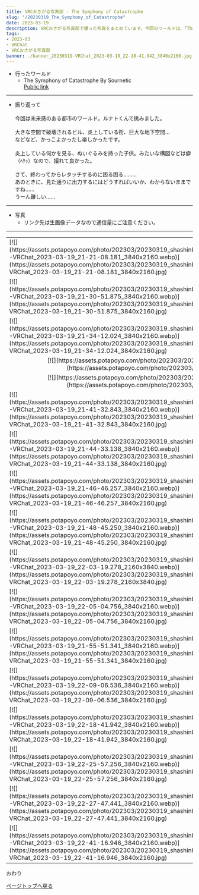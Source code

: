 ---
title: VRCおきがる写真部 - The Symphony of Catastrophe
slug: "/20230319_The_Symphony_of_Catastrophe"
date: 2023-03-19
description: VRCおきがる写真部で撮った写真をまとめています。今回のワールドは、「The Symphony of Catastrophe」
tags:
- 2023-03
- VRChat
- VRCおきがる写真部
banner: ./banner_20230319-VRChat_2023-03-19_22-18-41.942_3840x2160.jpg
---

+ 行ったワールド
  + The Symphony of Catastrophe By Sournetic\
  [Public link](https://vrchat.com/home/launch?worldId=wrld_1c404288-c12a-4955-bb64-497c25b3b1cc)

------------------------------

+ 振り返って\
\
今回は未来感のある都市のワールド。ルナトくんで挑みました。\
\
大きな空間で破壊されるビル、炎上している街、巨大な地下空間…\
などなど、かっこよかったし楽しかったです。\
\
炎上している何かを見る、ぬいぐるみを持った子供。みたいな構図などは癖（ﾍｹｯ）なので、撮れて良かった。\
\
さて、終わってからレタッチするのに困る困る………\
あのときに、見た通りに出力するにはどうすればいいか、わからないままですね……\
うーん難しい……

------------------------------
+ 写真
  + リンク先は生画像データなので通信量にご注意ください。
------------------------------
<table>
    <tr>
        <td>
            [![](https://assets.potapoyo.com/photo/202303/20230319_shashinbu/thumb_20230319-VRChat_2023-03-19_21-21-08.181_3840x2160.webp)](https://assets.potapoyo.com/photo/202303/20230319_shashinbu/20230319-VRChat_2023-03-19_21-21-08.181_3840x2160.jpg)
        </td>
        <td>
            [![](https://assets.potapoyo.com/photo/202303/20230319_shashinbu/thumb_20230319-VRChat_2023-03-19_21-27-48.848_3840x2160.webp)](https://assets.potapoyo.com/photo/202303/20230319_shashinbu/20230319-VRChat_2023-03-19_21-27-48.848_3840x2160.jpg)
        </td>
    </tr>
    <tr>
        <td>
            [![](https://assets.potapoyo.com/photo/202303/20230319_shashinbu/thumb_20230319-VRChat_2023-03-19_21-30-51.875_3840x2160.webp)](https://assets.potapoyo.com/photo/202303/20230319_shashinbu/20230319-VRChat_2023-03-19_21-30-51.875_3840x2160.jpg)
        </td>
        <td>
            [![](https://assets.potapoyo.com/photo/202303/20230319_shashinbu/thumb_20230319-VRChat_2023-03-19_21-31-42.451_3840x2160.webp)](https://assets.potapoyo.com/photo/202303/20230319_shashinbu/20230319-VRChat_2023-03-19_21-31-42.451_3840x2160.jpg)
        </td>
    </tr>
    <tr>
        <td>
            [![](https://assets.potapoyo.com/photo/202303/20230319_shashinbu/thumb_20230319-VRChat_2023-03-19_21-34-12.024_3840x2160.webp)](https://assets.potapoyo.com/photo/202303/20230319_shashinbu/20230319-VRChat_2023-03-19_21-34-12.024_3840x2160.jpg)
        </td>
        <td>
            [![](https://assets.potapoyo.com/photo/202303/20230319_shashinbu/thumb_20230319-VRChat_2023-03-19_21-36-04.877_3840x2160.webp)](https://assets.potapoyo.com/photo/202303/20230319_shashinbu/20230319-VRChat_2023-03-19_21-36-04.877_3840x2160.jpg)
        </td>
    </tr>
    <tr>
        <td colspan="2">
            <div align="center">
                [![](https://assets.potapoyo.com/photo/202303/20230319_shashinbu/thumb_20230319-VRChat_2023-03-19_21-36-55.570_3840x2160.webp)](https://assets.potapoyo.com/photo/202303/20230319_shashinbu/20230319-VRChat_2023-03-19_21-36-55.570_3840x2160.jpg)
            </div>
        </td>
    </tr>
    <tr>
        <td colspan="2">
            <div align="center">
                [![](https://assets.potapoyo.com/photo/202303/20230319_shashinbu/thumb_20230319-VRChat_2023-03-19_21-37-35.212_2160x3840.webp)](https://assets.potapoyo.com/photo/202303/20230319_shashinbu/20230319-VRChat_2023-03-19_21-37-35.212_2160x3840.jpg)
            </div>
        </td>
    </tr>
    <tr>
        <td>
            [![](https://assets.potapoyo.com/photo/202303/20230319_shashinbu/thumb_20230319-VRChat_2023-03-19_21-41-32.843_3840x2160.webp)](https://assets.potapoyo.com/photo/202303/20230319_shashinbu/20230319-VRChat_2023-03-19_21-41-32.843_3840x2160.jpg)
        </td>
        <td>
            [![](https://assets.potapoyo.com/photo/202303/20230319_shashinbu/thumb_20230319-VRChat_2023-03-19_21-44-02.469_3840x2160.webp)](https://assets.potapoyo.com/photo/202303/20230319_shashinbu/20230319-VRChat_2023-03-19_21-44-02.469_3840x2160.jpg)
        </td>
    </tr>
    <tr>
        <td>
            [![](https://assets.potapoyo.com/photo/202303/20230319_shashinbu/thumb_20230319-VRChat_2023-03-19_21-44-33.138_3840x2160.webp)](https://assets.potapoyo.com/photo/202303/20230319_shashinbu/20230319-VRChat_2023-03-19_21-44-33.138_3840x2160.jpg)
        </td>
        <td>
            [![](https://assets.potapoyo.com/photo/202303/20230319_shashinbu/thumb_20230319-VRChat_2023-03-19_21-45-33.664_3840x2160.webp)](https://assets.potapoyo.com/photo/202303/20230319_shashinbu/20230319-VRChat_2023-03-19_21-45-33.664_3840x2160.jpg)
        </td>
    </tr>
    <tr>
        <td>
            [![](https://assets.potapoyo.com/photo/202303/20230319_shashinbu/thumb_20230319-VRChat_2023-03-19_21-46-46.257_3840x2160.webp)](https://assets.potapoyo.com/photo/202303/20230319_shashinbu/20230319-VRChat_2023-03-19_21-46-46.257_3840x2160.jpg)
        </td>
        <td>
            [![](https://assets.potapoyo.com/photo/202303/20230319_shashinbu/thumb_20230319-VRChat_2023-03-19_21-48-23.759_3840x2160.webp)](https://assets.potapoyo.com/photo/202303/20230319_shashinbu/20230319-VRChat_2023-03-19_21-48-23.759_3840x2160.jpg)
        </td>
    </tr>
    <tr>
        <td>
            [![](https://assets.potapoyo.com/photo/202303/20230319_shashinbu/thumb_20230319-VRChat_2023-03-19_21-48-45.250_3840x2160.webp)](https://assets.potapoyo.com/photo/202303/20230319_shashinbu/20230319-VRChat_2023-03-19_21-48-45.250_3840x2160.jpg)
        </td>
        <td>
            [![](https://assets.potapoyo.com/photo/202303/20230319_shashinbu/thumb_20230319-VRChat_2023-03-19_21-50-10.389_3840x2160.webp)](https://assets.potapoyo.com/photo/202303/20230319_shashinbu/20230319-VRChat_2023-03-19_21-50-10.389_3840x2160.jpg)
        </td>
    </tr>
    <tr>
        <td>
            [![](https://assets.potapoyo.com/photo/202303/20230319_shashinbu/thumb_20230319-VRChat_2023-03-19_22-03-19.278_2160x3840.webp)](https://assets.potapoyo.com/photo/202303/20230319_shashinbu/20230319-VRChat_2023-03-19_22-03-19.278_2160x3840.jpg)
        </td>
        <td>
            [![](https://assets.potapoyo.com/photo/202303/20230319_shashinbu/thumb_20230319-VRChat_2023-03-19_22-03-37.739_2160x3840.webp)](https://assets.potapoyo.com/photo/202303/20230319_shashinbu/20230319-VRChat_2023-03-19_22-03-37.739_2160x3840.jpg)
        </td>
    </tr>
    <tr>
        <td>
            [![](https://assets.potapoyo.com/photo/202303/20230319_shashinbu/thumb_20230319-VRChat_2023-03-19_22-05-04.756_3840x2160.webp)](https://assets.potapoyo.com/photo/202303/20230319_shashinbu/20230319-VRChat_2023-03-19_22-05-04.756_3840x2160.jpg)
        </td>
        <td>
            [![](https://assets.potapoyo.com/photo/202303/20230319_shashinbu/thumb_20230319-VRChat_2023-03-19_22-05-55.657_2160x3840.webp)](https://assets.potapoyo.com/photo/202303/20230319_shashinbu/20230319-VRChat_2023-03-19_22-05-55.657_2160x3840.jpg)
        </td>
    </tr>
    <tr>
        <td>
            [![](https://assets.potapoyo.com/photo/202303/20230319_shashinbu/thumb_20230319-VRChat_2023-03-19_21-55-51.341_3840x2160.webp)](https://assets.potapoyo.com/photo/202303/20230319_shashinbu/20230319-VRChat_2023-03-19_21-55-51.341_3840x2160.jpg)
        </td>
        <td>
            [![](https://assets.potapoyo.com/photo/202303/20230319_shashinbu/thumb_20230319-VRChat_2023-03-19_22-07-17.678_3840x2160.webp)](https://assets.potapoyo.com/photo/202303/20230319_shashinbu/20230319-VRChat_2023-03-19_22-07-17.678_3840x2160.jpg)
        </td>
    </tr>
    <tr>
        <td>
            [![](https://assets.potapoyo.com/photo/202303/20230319_shashinbu/thumb_20230319-VRChat_2023-03-19_22-09-06.536_3840x2160.webp)](https://assets.potapoyo.com/photo/202303/20230319_shashinbu/20230319-VRChat_2023-03-19_22-09-06.536_3840x2160.jpg)
        </td>
        <td>
            [![](https://assets.potapoyo.com/photo/202303/20230319_shashinbu/thumb_20230319-VRChat_2023-03-19_22-10-10.274_3840x2160.webp)](https://assets.potapoyo.com/photo/202303/20230319_shashinbu/20230319-VRChat_2023-03-19_22-10-10.274_3840x2160.jpg)
        </td>
    </tr>
    <tr>
        <td>
            [![](https://assets.potapoyo.com/photo/202303/20230319_shashinbu/thumb_20230319-VRChat_2023-03-19_22-18-41.942_3840x2160.webp)](https://assets.potapoyo.com/photo/202303/20230319_shashinbu/20230319-VRChat_2023-03-19_22-18-41.942_3840x2160.jpg)
        </td>
        <td>
            [![](https://assets.potapoyo.com/photo/202303/20230319_shashinbu/thumb_20230319-VRChat_2023-03-19_22-21-56.244_3840x2160.webp)](https://assets.potapoyo.com/photo/202303/20230319_shashinbu/20230319-VRChat_2023-03-19_22-21-56.244_3840x2160.jpg)
        </td>
    </tr>
    <tr>
        <td>
            [![](https://assets.potapoyo.com/photo/202303/20230319_shashinbu/thumb_20230319-VRChat_2023-03-19_22-25-57.256_3840x2160.webp)](https://assets.potapoyo.com/photo/202303/20230319_shashinbu/20230319-VRChat_2023-03-19_22-25-57.256_3840x2160.jpg)
        </td>
        <td>
            [![](https://assets.potapoyo.com/photo/202303/20230319_shashinbu/thumb_20230319-VRChat_2023-03-19_22-26-48.662_3840x2160.webp)](https://assets.potapoyo.com/photo/202303/20230319_shashinbu/20230319-VRChat_2023-03-19_22-26-48.662_3840x2160.jpg)
        </td>
    </tr>
    <tr>
        <td>
            [![](https://assets.potapoyo.com/photo/202303/20230319_shashinbu/thumb_20230319-VRChat_2023-03-19_22-27-47.441_3840x2160.webp)](https://assets.potapoyo.com/photo/202303/20230319_shashinbu/20230319-VRChat_2023-03-19_22-27-47.441_3840x2160.jpg)
        </td>
        <td>
            [![](https://assets.potapoyo.com/photo/202303/20230319_shashinbu/thumb_20230319-VRChat_2023-03-19_22-40-53.958_3840x2160.webp)](https://assets.potapoyo.com/photo/202303/20230319_shashinbu/20230319-VRChat_2023-03-19_22-40-53.958_3840x2160.jpg)
        </td>
    </tr>
    <tr>
        <td>
            [![](https://assets.potapoyo.com/photo/202303/20230319_shashinbu/thumb_20230319-VRChat_2023-03-19_22-41-16.946_3840x2160.webp)](https://assets.potapoyo.com/photo/202303/20230319_shashinbu/20230319-VRChat_2023-03-19_22-41-16.946_3840x2160.jpg)
        </td>
    </tr>
</table>
おわり

<a href="#">ページトップへ戻る</a>